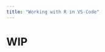 ```yaml
---
title: "Working with R in VS-Code"
---
```


# WIP
<!-- 

WORKING WITH QUARTO:
https://cran.r-project.org/web//packages/rUM/vignettes/O1_make_research_project.html

Check this [website](https://cran.r-project.org/web/packages/rUM/vignettes/O1_make_research_project.html) to create quarto setup files 

also check this 
https://arinbasu.medium.com/why-quarto-with-vscode-is-a-great-data-science-tool-f0a259d28702

and the YAML guide
https://cran.r-project.org/web/packages/ymlthis/vignettes/yaml-fieldguide.html

install radian using python

set up path in the settings

gpt studio
https://cran.r-project.org/web/packages/gptstudio/index.html

etc
-->
